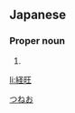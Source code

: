 ==Japanese==
{{ja-kanjitab|経|旺}}

===Proper noun===
{{ja-pos|proper|つねお}}

# {{given name|male|lang=ja}}

[[Category:Japanese male given names|つねお]]

[[li:経旺]]